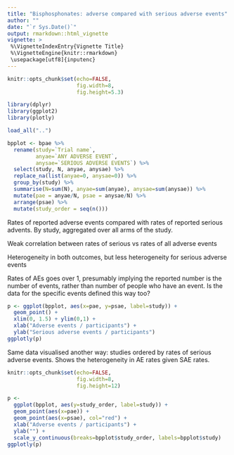 ```yaml
---
title: "Bisphosphonates: adverse compared with serious adverse events"
author: ""
date: "`r Sys.Date()`"
output: rmarkdown::html_vignette
vignette: >
 %\VignetteIndexEntry{Vignette Title}
 %\VignetteEngine{knitr::rmarkdown}
 \usepackage[utf8]{inputenc}
---
```


```r
knitr::opts_chunk$set(echo=FALSE,
                      fig.width=8,
                      fig.height=5.3)

library(dplyr)
library(ggplot2)
library(plotly)

load_all("..")

bpplot <- bpae %>% 
  rename(study=`Trial name`,
         anyae=`ANY ADVERSE EVENT`,
         anysae=`SERIOUS ADVERSE EVENTS`) %>%
  select(study, N, anyae, anysae) %>% 
  replace_na(list(anyae=0, anysae=0)) %>%
  group_by(study) %>%
  summarise(N=sum(N), anyae=sum(anyae), anysae=sum(anysae)) %>%
  mutate(pae = anyae/N, psae = anysae/N) %>%
  arrange(psae) %>% 
  mutate(study_order = seq(n()))

```

Rates of reported adverse events compared with rates of reported serious advents.  By study, aggregated over all arms of the study. 

Weak correlation between rates of serious vs rates of all adverse events 

Heterogeneity in both outcomes, but less heterogeneity for serious adverse events 

Rates of AEs goes over 1, presumably implying the reported number is the number of events, rather than number of people who have an event.   Is the data for the specific events defined this way too? 

```r

p <- ggplot(bpplot, aes(x=pae, y=psae, label=study)) +
  geom_point() +
  xlim(0, 1.5) + ylim(0,1) +
  xlab("Adverse events / participants") + 
  ylab("Serious adverse events / participants")
ggplotly(p)

```

Same data visualised another way: studies ordered by rates of serious adverse events.  Shows the heterogeneity in AE rates given SAE rates. 

```r
knitr::opts_chunk$set(echo=FALSE,
                      fig.width=8,
                      fig.height=12)

p <- 
  ggplot(bpplot, aes(y=study_order, label=study)) +
  geom_point(aes(x=pae)) +
  geom_point(aes(x=psae), col="red") +
  xlab("Adverse events / participants") +
  ylab("") + 
  scale_y_continuous(breaks=bpplot$study_order, labels=bpplot$study)
ggplotly(p)

```
